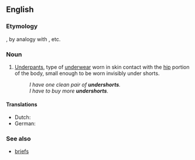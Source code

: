 ==English==

===Etymology===
{{prefix|under|shorts}}, by analogy with {{term|underpants}}, etc.

===Noun===
{{en-plural noun}}

# [[underpants|Underpants]], type of [[underwear]] worn in skin contact with the [[hip]] portion of the body, small enough to be worn invisibly under shorts.
#: ''I have one clean pair of '''undershorts'''.''
#: ''I have to buy more '''undershorts'''.''

====Translations====
* Dutch: {{t+|nl|onderbroek}}
* German: {{t+|de|Unterhose}}

===See also===
* [[briefs]]